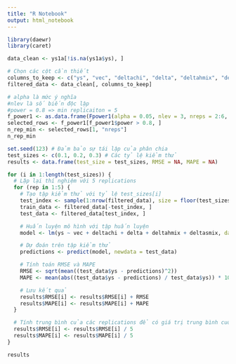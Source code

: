 ```yaml
---
title: "R Notebook"
output: html_notebook
---
```


```r
library(daewr)
library(caret)
```

```r
data_clean <- ys1a[!is.na(ys1a$ys), ]

# Chọn các cột cần thiết
columns_to_keep <- c("ys", "vec", "deltachi", "delta", "deltahmix", "deltasmix")
filtered_data <- data_clean[, columns_to_keep]
```

```r
# alpha là mức ý nghĩa
#nlev là số biến độc lập
#power = 0.8 => min replicaiton = 5
f_power1 <- as.data.frame(Fpower1(alpha = 0.05, nlev = 3, nreps = 2:6, Delta = 3, sigma = 1.2))
selected_rows <- f_power1[f_power1$power > 0.8, ]
n_rep_min <- selected_rows[1, "nreps"]
n_rep_min
```

```r
set.seed(123) # Đảm bảo sự tái lập của phân chia
test_sizes <- c(0.1, 0.2, 0.3) # Các tỷ lệ kiểm thử
results <- data.frame(test_size = test_sizes, RMSE = NA, MAPE = NA)

for (i in 1:length(test_sizes)) {
  # Lặp lại thí nghiệm với 5 replications
  for (rep in 1:5) {
    # Tạo tập kiểm thử với tỷ lệ test_sizes[i]
    test_index <- sample(1:nrow(filtered_data), size = floor(test_sizes[i] * nrow(filtered_data)))
    train_data <- filtered_data[-test_index, ]
    test_data <- filtered_data[test_index, ]

    # Huấn luyện mô hình với tập huấn luyện
    model <- lm(ys ~ vec + deltachi + delta + deltahmix + deltasmix, data = train_data)

    # Dự đoán trên tập kiểm thử
    predictions <- predict(model, newdata = test_data)

    # Tính toán RMSE và MAPE
    RMSE <- sqrt(mean((test_data$ys - predictions)^2))
    MAPE <- mean(abs((test_data$ys - predictions) / test_data$ys)) * 100

    # Lưu kết quả
    results$RMSE[i] <- results$RMSE[i] + RMSE
    results$MAPE[i] <- results$MAPE[i] + MAPE
  }

  # Tính trung bình của các replications để có giá trị trung bình cuối cùng
  results$RMSE[i] <- results$RMSE[i] / 5
  results$MAPE[i] <- results$MAPE[i] / 5
}

results
```
